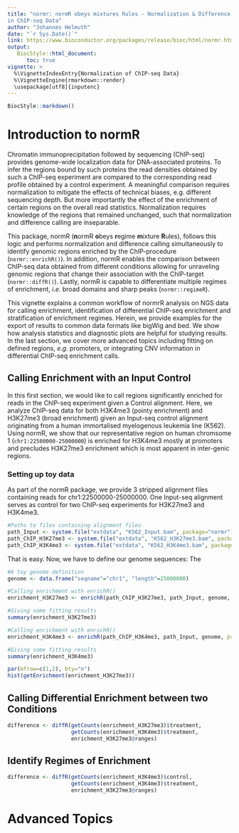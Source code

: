 ```yaml
---
title: "normr: normR obeys mixtures Rules - Normalization & Difference Calling
in ChIP-seq Data"
author: "Johannes Helmuth"
date: "`r Sys.Date()`"
link: https://www.bioconductor.org/packages/release/bioc/html/normr.html
output:
   BiocStyle::html_document:
      toc: true
vignette: >
  %\VignetteIndexEntry{Normalization of ChIP-seq Data}
  %\VignetteEngine{rmarkdown::render}
  \usepackage[utf8]{inputenc}
---
```


```r
BiocStyle::markdown()
```

# Introduction to normR

Chromatin immunoprecipitation followed by sequencing (ChIP-seq) provides
genome-wide localization data for DNA-associated proteins. To infer the
regions bound by such proteins the read densities obtained by such a ChIP-seq
experiment are compared to the corresponding read profile obtained by a
control experiment. A meaningful comparison requires normalization to
mitigate the effects of technical biases, e.g. different sequencing depth.
But more importantly the effect of the enrichment of certain regions on the
overall read statistics. Normalization requires knowledge of the regions that
remained unchanged, such that normalization and difference calling are
inseparable.

This package, normR (**n**ormR **o**beys **r**egime **m**ixture **R**ules),
follows this logic and performs normalization and difference calling
simultaneously to identify genomic regions enriched by the ChIP-procedure
(`normr::enrichR()`). In addition, normR enables the comparison between ChIP-seq
data obtained from different conditions allowing for unraveling genomic regions
that change their association with the ChIP-target (`normr::diffR()`). Lastly,
normR is capable to differentiate multiple regimes of enrichment, *i.e.* broad
domains and sharp peaks (`normr::regimeR`).

This vignette explains a common workflow of normrR analysis on NGS data for
calling enrichment, identification of differential ChIP-seq enrichment and
stratification of enrichment regimes. Herein, we provide examples for the export of
results to common data formats like bigWig and bed. We show how analysis
statistics and diagnostic plots are helpful for studying results. In the last
section, we cover more advanced topics including fitting on defined regions,
*e.g.* promoters, or integrating CNV information in differential ChIP-seq
enrichment calls.


## Calling Enrichment with an Input Control

In this first section, we would like to call regions significantly enriched
for reads in the ChIP-seq experiment given a Control alignment. Here, we analyze
ChIP-seq data for both H3K4me3 (pointy enrichment) and H3K27me3 (broad
enrichment) given an Input-seq control alignment originating from a human
immortalised myelogenous leukemia line (K562). Using normR, we show that our
representative region on human chromsome 1 (`chr1:22500000-25000000`) is
enriched for H3K4me3 mostly at promoters and precludes H3K27me3 enrichment which
is most apparent in inter-genic regions.

### Setting up toy data

As part of the normR package, we provide 3 stripped alignment files
containing reads for chr1:22500000-25000000. One Input-seq alignment serves
as control for two ChIP-seq experiments for H3K27me3 and H3K4me3.

```r
#Paths to files containing alignment files
path_Input <- system.file("extdata", "K562_Input.bam", package="normr")
path_ChIP_H3K27me3 <- system.file("extdata", "K562_H3K27me3.bam", package="normr")
path_ChIP_H3K4me3 <- system.file("extdata", "K562_H3K4me3.bam", package="normr")
```

That is easy. Now, we have to define our genome sequences: The

```r
#A toy genome definition
genome <- data.frame("seqname"="chr1", "length"=25000000)
```

```r
#Calling enrichment with enrichR()
enrichment_H3K27me3 <- enrichR(path_ChIP_H3K27me3, path_Input, genome, procs=1)

#Giving some fitting results
summary(enrichment_H3K27me3)
```

```r
#Calling enrichment with enrichR()
enrichment_H3K4me3 <- enrichR(path_ChIP_H3K4me3, path_Input, genome, procs=1)

#Giving some fitting results
summary(enrichment_H3K4me3)
```

```r
par(mfrow=c(1,2), bty="n")
hist(getEnrichment(enrichment_H3K27me3))
```

## Calling Differential Enrichment between two Conditions

```r
difference <- diffR(getCounts(enrichment_H3K27me3)$treatment,
                    getCounts(enrichment_H3K4me3)$treatment,
                    enrichment_H3K27me3@ranges)
```

## Identify Regimes of Enrichment

```r
difference <- diffR(getCounts(enrichment_H3K4me3)$control,
                    getCounts(enrichment_H3K4me3)$treatment,
                    enrichment_H3K27me3@ranges)
```

# Advanced Topics

##
